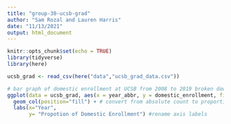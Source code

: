 ```yaml
---
title: "group-30-ucsb-grad"
author: "Sam Rozal and Lauren Harris"
date: "11/13/2021"
output: html_document
---
```


```r
knitr::opts_chunk$set(echo = TRUE)
library(tidyverse)
library(here)
```

```r
ucsb_grad <- read_csv(here("data","ucsb_grad_data.csv"))
```

```r
# bar graph of domestic enrollment at UCSB from 2008 to 2019 broken down by ethnicity
ggplot(data = ucsb_grad, aes(x = year_abbr, y = domestic_enrollment, fill = ethnicity)) +
  geom_col(position="fill") + # convert from absolute count to proportions
  labs(x="Year",
       y= "Propotion of Domestic Enrollment") #rename axis labels

```

